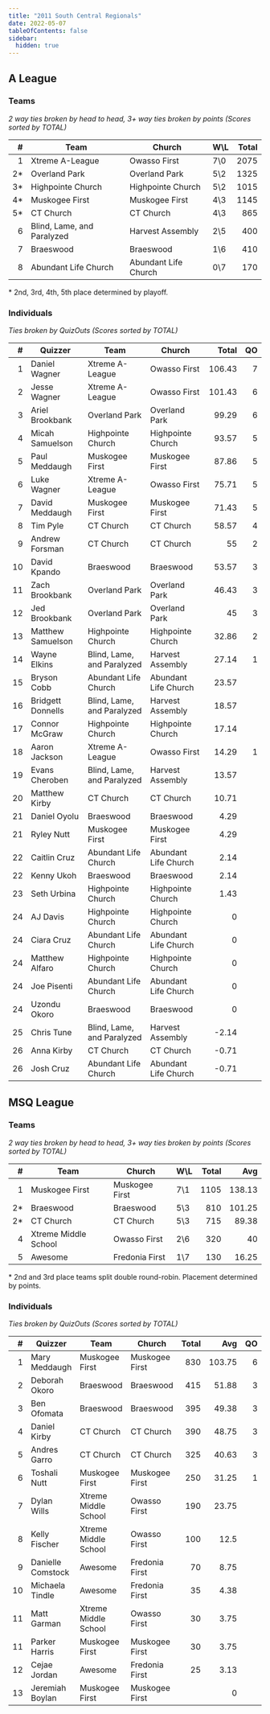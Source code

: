 ```yaml
---
title: "2011 South Central Regionals"
date: 2022-05-07
tableOfContents: false
sidebar:
  hidden: true
---
```


## A League

### Teams

*2 way ties broken by head to head, 3+ way ties broken by points (Scores sorted by TOTAL)*

|    # | Team                       | Church               | W\L | Total |
| ---: | -------------------------- | -------------------- | --- | ----: |
|    1 | Xtreme A-League            | Owasso First         | 7\0 |  2075 |
|   2* | Overland Park              | Overland Park        | 5\2 |  1325 |
|   3* | Highpointe Church          | Highpointe Church    | 5\2 |  1015 |
|   4* | Muskogee First             | Muskogee First       | 4\3 |  1145 |
|   5* | CT Church                  | CT Church            | 4\3 |   865 |
|    6 | Blind, Lame, and Paralyzed | Harvest Assembly     | 2\5 |   400 |
|    7 | Braeswood                  | Braeswood            | 1\6 |   410 |
|    8 | Abundant Life Church       | Abundant Life Church | 0\7 |   170 |

\* 2nd, 3rd, 4th, 5th place determined by playoff.

### Individuals

*Ties broken by QuizOuts (Scores sorted by TOTAL)*

|    # | Quizzer           | Team                       | Church               |  Total |   QO |
| ---: | ----------------- | -------------------------- | -------------------- | -----: | ---: |
|    1 | Daniel Wagner     | Xtreme A-League            | Owasso First         | 106.43 |    7 |
|    2 | Jesse Wagner      | Xtreme A-League            | Owasso First         | 101.43 |    6 |
|    3 | Ariel Brookbank   | Overland Park              | Overland Park        |  99.29 |    6 |
|    4 | Micah Samuelson   | Highpointe Church          | Highpointe Church    |  93.57 |    5 |
|    5 | Paul Meddaugh     | Muskogee First             | Muskogee First       |  87.86 |    5 |
|    6 | Luke Wagner       | Xtreme A-League            | Owasso First         |  75.71 |    5 |
|    7 | David Meddaugh    | Muskogee First             | Muskogee First       |  71.43 |    5 |
|    8 | Tim Pyle          | CT Church                  | CT Church            |  58.57 |    4 |
|    9 | Andrew Forsman    | CT Church                  | CT Church            |     55 |    2 |
|   10 | David Kpando      | Braeswood                  | Braeswood            |  53.57 |    3 |
|   11 | Zach Brookbank    | Overland Park              | Overland Park        |  46.43 |    3 |
|   12 | Jed Brookbank     | Overland Park              | Overland Park        |     45 |    3 |
|   13 | Matthew Samuelson | Highpointe Church          | Highpointe Church    |  32.86 |    2 |
|   14 | Wayne Elkins      | Blind, Lame, and Paralyzed | Harvest Assembly     |  27.14 |    1 |
|   15 | Bryson Cobb       | Abundant Life Church       | Abundant Life Church |  23.57 |      |
|   16 | Bridgett Donnells | Blind, Lame, and Paralyzed | Harvest Assembly     |  18.57 |      |
|   17 | Connor McGraw     | Highpointe Church          | Highpointe Church    |  17.14 |      |
|   18 | Aaron Jackson     | Xtreme A-League            | Owasso First         |  14.29 |    1 |
|   19 | Evans Cheroben    | Blind, Lame, and Paralyzed | Harvest Assembly     |  13.57 |      |
|   20 | Matthew Kirby     | CT Church                  | CT Church            |  10.71 |      |
|   21 | Daniel Oyolu      | Braeswood                  | Braeswood            |   4.29 |      |
|   21 | Ryley Nutt        | Muskogee First             | Muskogee First       |   4.29 |      |
|   22 | Caitlin Cruz      | Abundant Life Church       | Abundant Life Church |   2.14 |      |
|   22 | Kenny Ukoh        | Braeswood                  | Braeswood            |   2.14 |      |
|   23 | Seth Urbina       | Highpointe Church          | Highpointe Church    |   1.43 |      |
|   24 | AJ Davis          | Highpointe Church          | Highpointe Church    |      0 |      |
|   24 | Ciara Cruz        | Abundant Life Church       | Abundant Life Church |      0 |      |
|   24 | Matthew Alfaro    | Highpointe Church          | Highpointe Church    |      0 |      |
|   24 | Joe Pisenti       | Abundant Life Church       | Abundant Life Church |      0 |      |
|   24 | Uzondu Okoro      | Braeswood                  | Braeswood            |      0 |      |
|   25 | Chris Tune        | Blind, Lame, and Paralyzed | Harvest Assembly     |  -2.14 |      |
|   26 | Anna Kirby        | CT Church                  | CT Church            |  -0.71 |      |
|   26 | Josh Cruz         | Abundant Life Church       | Abundant Life Church |  -0.71 |      |

## MSQ League

### Teams

*2 way ties broken by head to head, 3+ way ties broken by points (Scores sorted by TOTAL)*

|    # | Team                 | Church         | W\L | Total |    Avg |
| ---: | -------------------- | -------------- | --- | ----: | -----: |
|    1 | Muskogee First       | Muskogee First | 7\1 |  1105 | 138.13 |
|   2* | Braeswood            | Braeswood      | 5\3 |   810 | 101.25 |
|   2* | CT Church            | CT Church      | 5\3 |   715 |  89.38 |
|    4 | Xtreme Middle School | Owasso First   | 2\6 |   320 |     40 |
|    5 | Awesome              | Fredonia First | 1\7 |   130 |  16.25 |

\* 2nd and 3rd place teams split double round-robin. Placement determined by points.

### Individuals

*Ties broken by QuizOuts (Scores sorted by TOTAL)*

|    # | Quizzer           | Team                 | Church         | Total |    Avg |   QO |
| ---: | ----------------- | -------------------- | -------------- | ----: | -----: | ---: |
|    1 | Mary Meddaugh     | Muskogee First       | Muskogee First |   830 | 103.75 |    6 |
|    2 | Deborah Okoro     | Braeswood            | Braeswood      |   415 |  51.88 |    3 |
|    3 | Ben Ofomata       | Braeswood            | Braeswood      |   395 |  49.38 |    3 |
|    4 | Daniel Kirby      | CT Church            | CT Church      |   390 |  48.75 |    3 |
|    5 | Andres Garro      | CT Church            | CT Church      |   325 |  40.63 |    3 |
|    6 | Toshali Nutt      | Muskogee First       | Muskogee First |   250 |  31.25 |    1 |
|    7 | Dylan Wills       | Xtreme Middle School | Owasso First   |   190 |  23.75 |      |
|    8 | Kelly Fischer     | Xtreme Middle School | Owasso First   |   100 |   12.5 |      |
|    9 | Danielle Comstock | Awesome              | Fredonia First |    70 |   8.75 |      |
|   10 | Michaela Tindle   | Awesome              | Fredonia First |    35 |   4.38 |      |
|   11 | Matt Garman       | Xtreme Middle School | Owasso First   |    30 |   3.75 |      |
|   11 | Parker Harris     | Muskogee First       | Muskogee First |    30 |   3.75 |      |
|   12 | Cejae Jordan      | Awesome              | Fredonia First |    25 |   3.13 |      |
|   13 | Jeremiah Boylan   | Muskogee First       | Muskogee First |       |      0 |      |
